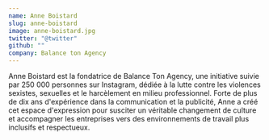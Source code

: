 ```yaml
---
name: Anne Boistard
slug: anne-boistard
image: anne-boistard.jpg
twitter: "@twitter"
github: ""
company: Balance ton Agency
---
```


Anne Boistard est la fondatrice de Balance Ton Agency, une initiative suivie par 250 000 personnes sur Instagram, dédiée à la lutte contre les violences sexistes, sexuelles et le harcèlement en milieu professionnel. Forte de plus de dix ans d'expérience dans la communication et la publicité, Anne a créé cet espace d'expression pour susciter un véritable changement de culture et accompagner les entreprises vers des environnements de travail plus inclusifs et respectueux.